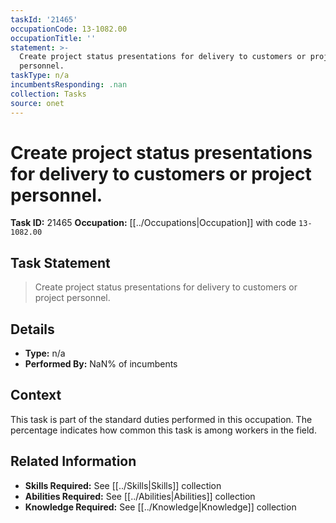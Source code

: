 ```yaml
---
taskId: '21465'
occupationCode: 13-1082.00
occupationTitle: ''
statement: >-
  Create project status presentations for delivery to customers or project
  personnel.
taskType: n/a
incumbentsResponding: .nan
collection: Tasks
source: onet
---
```

# Create project status presentations for delivery to customers or project personnel.

**Task ID:** 21465
**Occupation:** [[../Occupations|Occupation]] with code `13-1082.00`

## Task Statement

> Create project status presentations for delivery to customers or project personnel.

## Details

- **Type:** n/a
- **Performed By:** NaN% of incumbents

## Context

This task is part of the standard duties performed in this occupation. The percentage indicates how common this task is among workers in the field.

## Related Information

- **Skills Required:** See [[../Skills|Skills]] collection
- **Abilities Required:** See [[../Abilities|Abilities]] collection
- **Knowledge Required:** See [[../Knowledge|Knowledge]] collection
